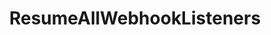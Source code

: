 ---
title: ResumeAllWebhookListeners
openapi: ../indexer.json post /rpc/Indexer/ResumeAllWebhookListeners
---